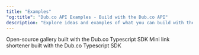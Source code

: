 ```yaml
---
title: "Examples"
"og:title": "Dub.co API Examples - Build with the Dub.co API"
description: "Explore ideas and examples of what you can build with the Dub.co API"
---
```


<CardGroup cols={2}>
  <Card
    title="OSS Gallery"
    icon="github"
    href="https://github.com/dubinc/oss-gallery"
    color="#333333"
  >
    Open-source gallery built with the Dub.co Typescript SDK
  </Card>
  <Card
    title="Dublet"
    icon="github"
    href="https://github.com/dubinc/dublet"
    color="#333333"
  >
    Mini link shortener built with the Dub.co Typescript SDK
  </Card>
</CardGroup>
